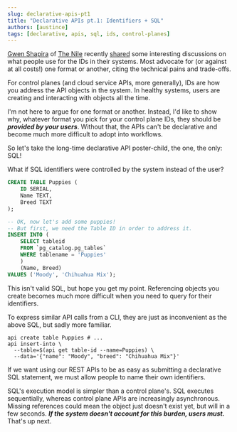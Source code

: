 ```yaml
---
slug: declarative-apis-pt1
title: "Declarative APIs pt.1: Identifiers + SQL"
authors: [austince]
tags: [declarative, apis, sql, ids, control-planes]
---
```


[Gwen Shapira](https://twitter.com/gwenshap) of [The Nile](https://www.thenile.dev/) recently [shared][1] some
interesting discussions on what people use for the IDs in their systems.
Most advocate for (or against at all costs!) one format or another, citing the technical pains and trade-offs.

For control planes (and cloud service APIs, more generally),
IDs are how you address the API objects in the system.
In healthy systems, users are creating and interacting with objects all the time.

I'm not here to argue for one format or another.
Instead, I'd like to show why, whatever format you pick for your control plane IDs,
they should be _**provided by your users**_. Without that, the APIs can't be declarative
and become much more difficult to adopt into workflows.

So let's take the long-time declarative API poster-child, the one, the only: SQL!

What if SQL identifiers were controlled by the system instead of the user?

```sql
CREATE TABLE Puppies (
	ID SERIAL,
	Name TEXT,
	Breed TEXT
);

-- OK, now let's add some puppies!
-- But first, we need the Table ID in order to address it.
INSERT INTO (
	SELECT tableid
	FROM `pg_catalog.pg_tables`
	WHERE tablename = 'Puppies'
	)
	(Name, Breed)
VALUES ('Moody', 'Chihuahua Mix');
```

This isn't valid SQL, but hope you get my point.
Referencing objects you create becomes much more difficult when you need to query for their identifiers.

To express similar API calls from a CLI,
they are just as inconvenient as the above SQL, but sadly more familiar.
```shell
api create table Puppies # ...
api insert-into \
  --table=$(api get table-id --name=Puppies) \
  --data='{"name": "Moody", "breed": "Chihuahua Mix"}'
```

If we want using our REST APIs to be as easy as submitting a declarative SQL statement,
we must allow people to name their own identifiers.

SQL's execution model is simpler than a control plane's. SQL executes sequentially,
whereas control plane APIs are increasingly asynchronous.
Missing references could mean the object just doesn't exist yet, but will in a few seconds.
***If the system doesn't account for this burden, users must.*** That's up next.

[1]: https://twitter.com/gwenshap/status/1532882337658044416
